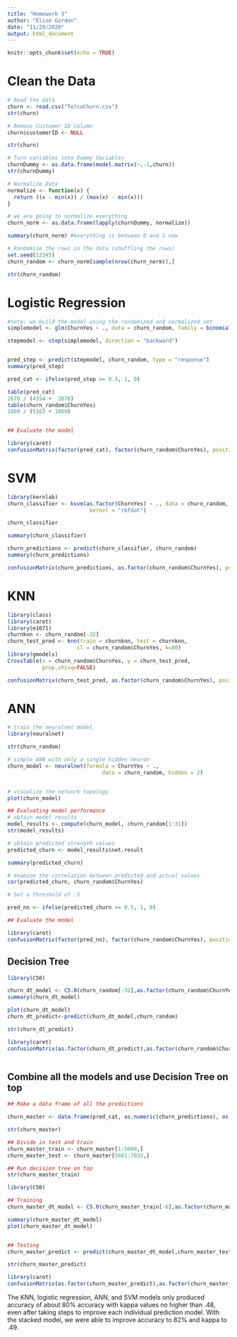 ---
title: "Homework 3"
author: "Elise Gordon"
date: "11/29/2020"
output: html_document
---

```{r setup, include=FALSE}
knitr::opts_chunk$set(echo = TRUE)
```

# Clean the Data

```{r}
# Read the data
churn <- read.csv("TelcoChurn.csv")
str(churn)

# Remove Customer ID column
churn$customerID <- NULL

str(churn)

# Turn variables into Dummy Variables
churnDummy <- as.data.frame(model.matrix(~.-1,churn))
str(churnDummy)

# Normalize Data
normalize <- function(x) {
  return ((x - min(x)) / (max(x) - min(x)))
}

# we are going to normalize everything 
churn_norm <- as.data.frame(lapply(churnDummy, normalize))

summary(churn_norm) #everything is between 0 and 1 now

# Randomize the rows in the data (shuffling the rows)
set.seed(12345)
churn_random <- churn_norm[sample(nrow(churn_norm)),]

str(churn_random)

```

# Logistic Regression


```{r}
#note: we build the model using the randomized and normalized set
simplemodel <- glm(ChurnYes ~ ., data = churn_random, family = binomial(link = "logit"))

stepmodel <- step(simplemodel, direction = "backward")


pred_step <- predict(stepmodel, churn_random, type = "response")
summary(pred_step)

pred_cat <- ifelse(pred_step >= 0.5, 1, 0)

table(pred_cat)
2678 / (4354 +  2678)
table(churn_random$ChurnYes)
1869 / (5163 + 1869)


## Evaluate the model

library(caret)
confusionMatrix(factor(pred_cat), factor(churn_random$ChurnYes), positive = "1")

```


# SVM

```{r}

library(kernlab)
churn_classifier <- ksvm(as.factor(ChurnYes) ~ ., data = churn_random,
                          kernel = "rbfdot")

churn_classifier

summary(churn_classifier)

churn_predictions <- predict(churn_classifier, churn_random)
summary(churn_predictions)

confusionMatrix(churn_predictions, as.factor(churn_random$ChurnYes), positive = "1")

```

# KNN

```{r}

library(class)
library(caret)
library(e1071)
churnknn <- churn_random[-32]
churn_test_pred <- knn(train = churnknn, test = churnknn,
                      cl = churn_random$ChurnYes, k=80)
library(gmodels)
CrossTable(x = churn_random$ChurnYes, y = churn_test_pred, 
           prop.chisq=FALSE)

confusionMatrix(churn_test_pred, as.factor(churn_random$ChurnYes), positive = "1")
```

# ANN

```{r}

# train the neuralnet model
library(neuralnet)

str(churn_random)

# simple ANN with only a single hidden neuron
churn_model <- neuralnet(formula = ChurnYes ~ .,
                              data = churn_random, hidden = 2)


# visualize the network topology
plot(churn_model)

## Evaluating model performance
# obtain model results
model_results <- compute(churn_model, churn_random[1:31])
str(model_results)

# obtain predicted strength values
predicted_churn <- model_results$net.result

summary(predicted_churn)

# examine the correlation between predicted and actual values
cor(predicted_churn, churn_random$ChurnYes)

# Set a threshold of .5

pred_nn <- ifelse(predicted_churn >= 0.5, 1, 0)

## Evaluate the model

library(caret)
confusionMatrix(factor(pred_nn), factor(churn_random$ChurnYes), positive = "1")


```




## Decision Tree

```{r}


library(C50)

churn_dt_model <- C5.0(churn_random[-32],as.factor(churn_random$ChurnYes))
summary(churn_dt_model)

plot(churn_dt_model)
churn_dt_predict<-predict(churn_dt_model,churn_random)

str(churn_dt_predict)

library(caret)
confusionMatrix(as.factor(churn_dt_predict),as.factor(churn_random$ChurnYes),positive="1")



```
## Combine all the models and use Decision Tree on top

```{r}

## Make a data frame of all the predictions

churn_master <- data.frame(pred_cat, as.numeric(churn_predictions), as.numeric(churn_test_pred), pred_nn, as.numeric(churn_dt_predict), churn_random$ChurnYes)

str(churn_master)

## Divide in test and train
churn_master_train <- churn_master[1:5600,]
churn_master_test <- churn_master[5601:7032,]

## Run decision tree on top 
str(churn_master_train)

library(C50)

## Training
churn_master_dt_model <- C5.0(churn_master_train[-6],as.factor(churn_master_train$churn_random.ChurnYes))

summary(churn_master_dt_model)
plot(churn_master_dt_model)


## Testing
churn_master_predict <- predict(churn_master_dt_model,churn_master_test)

str(churn_master_predict)

library(caret)
confusionMatrix(as.factor(churn_master_predict),as.factor(churn_master_test$churn_random.ChurnYes),positive="1")


```

The KNN, logistic regression, ANN, and SVM models only produced accuracy of about 80% accuracy with kappa values no higher than .48, even after taking steps to improve each individual prediction model. With the stacked model, we were able to improve accuracy to 82% and kappa to .49.